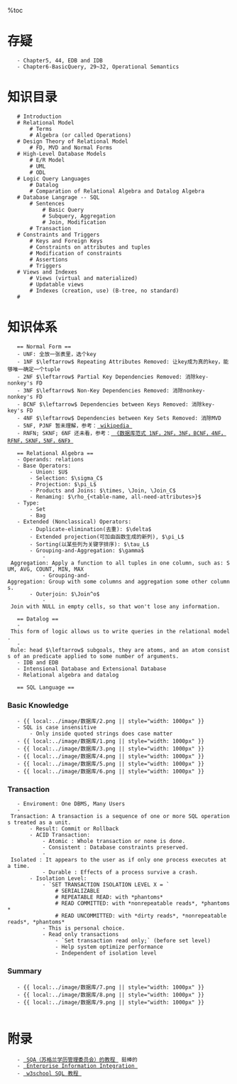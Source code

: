 %toc

= 存疑 =
    - Chapter5, 44, EDB and IDB
    - Chapter6-BasicQuery, 29~32, Operational Semantics

= 知识目录 =
    # Introduction
    # Relational Model
        # Terms
        # Algebra (or called Operations)
    # Design Theory of Relational Model
        # FD, MVD and Normal Forms
    # High-Level Database Models
        # E/R Model
        # UML
        # ODL
    # Logic Query Languages
        # Datalog
        # Comparation of Relational Algebra and Datalog Algebra
    # Database Langrage -- SQL
        # Sentences
            # Basic Query
            # Subquery, Aggregation
            # Join, Modification
        # Transaction
    # Constraints and Triggers
        # Keys and Foreign Keys
        # Constraints on attributes and tuples
        # Modification of constraints
        # Assertions
        # Triggers
    # Views and Indexes
        # Views (virtual and materialized)
        # Updatable views
        # Indexes (creation, use) (B-tree, no standard)
    # 

= 知识体系 =
    == Normal Form ==
    - UNF: 全放一张表里，选个key
    - 1NF $\leftarrow$ Repeating Attributes Removed: 让key成为真的key，能够唯一确定一个tuple
    - 2NF $\leftarrow$ Partial Key Dependencies Removed: 消除key-nonkey's FD
    - 3NF $\leftarrow$ Non-Key Dependencies Removed: 消除nonkey-nonkey's FD
    - BCNF $\leftarrow$ Dependencies between Keys Removed: 消除key-key's FD
    - 4NF $\leftarrow$ Dependencies between Key Sets Removed: 消除MVD
    - 5NF, PJNF 暂未理解，参考：[[ https://en.wikipedia.org/wiki/Fifth_normal_form | wikipedia ]]
    - RNFN; SKNF; 6NF 还未看，参考：[[ http://blog.csdn.net/air_ship/article/details/19508031 | 《数据库范式 1NF，2NF，3NF，BCNF，4NF，RFNF，SKNF，5NF，6NF》 ]]
    
    == Relational Algebra ==
    - Operands: relations
    - Base Operators:
        - Union: $U$
        - Selection: $\sigma_C$
        - Projection: $\pi_L$
        - Products and Joins: $\times, \Join, \Join_C$
        - Renaming: $\rho_{<table-name, all-need-attributes>}$
    - Type:
        - Set
        - Bag
    - Extended (Nonclassical) Operators:
        - Duplicate-elimination(去重): $\delta$
        - Extended projection(可加由函数生成的新列), $\pi_L$
        - Sorting(以某些列为关键字排序): $\tau_L$
        - Grouping-and-Aggregation: $\gamma$
            - Aggregation: Apply a function to all tuples in one column, such as: SUM, AVG, COUNT, MIN, MAX
            - Grouping-and-Aggregation: Group with some columns and aggregation some other columns.
        - Outerjoin: $\Join^o$
            - Join with NULL in empty cells, so that won't lose any information.
    
    == Datalog ==
    - This form of logic allows us to write queries in the relational model.
    - Rule: head $\leftarrow$ subgoals, they are atoms, and an atom consists of an predicate applied to some number of arguments.
    - IDB and EDB
    - Intensional Database and Extensional Database
    - Relational algebra and datalog

    == SQL Language ==
=== Basic Knowledge ===
    - {{ local:../image/数据库/2.png || style="width: 1000px" }}
    - SQL is case insensitive
        - Only inside quoted strings does case matter
    - {{ local:../image/数据库/1.png || style="width: 1000px" }}
    - {{ local:../image/数据库/3.png || style="width: 1000px" }}
    - {{ local:../image/数据库/4.png || style="width: 1000px" }}
    - {{ local:../image/数据库/5.png || style="width: 1000px" }}
    - {{ local:../image/数据库/6.png || style="width: 1000px" }}

=== Transaction ===
    - Enviroment: One DBMS, Many Users
    - Transaction: A transaction is a sequence of one or more SQL operations treated as a unit.
        - Result: Commit or Rollback
        - ACID Transaction:
            - Atomic : Whole transaction or none is done.
            - Consistent : Database constraints preserved.
            - Isolated : It appears to the user as if only one process executes at a time.
            - Durable : Effects of a process survive a crash.
        - Isolation Level:
            - `SET TRANSACTION ISOLATION LEVEL X = <following>`
                # SERIALIZABLE
                # REPEATABLE READ: with *phantoms*
                # READ COMMITTED: with *nonrepeatable reads*, *phantoms*
                # READ UNCOMMITTED: with *dirty reads*, *nonrepeatable reads*, *phantoms*
            - This is personal choice.
            - Read only transactions
                - `Set transaction read only;` (before set level)
                - Help system optimize performance
                - Independent of isolation level

=== Summary ===
    - {{ local:../image/数据库/7.png || style="width: 1000px" }}
    - {{ local:../image/数据库/8.png || style="width: 1000px" }}
    - {{ local:../image/数据库/9.png || style="width: 1000px" }}
    
= 附录 =
    - [[ http://www.sqa.org.uk/e-learning/SiteHomeCD/page_27.htm | SQA（苏格兰学历管理委员会）的教程 ]] 挺棒的
    - [[ http://www.compositesw.com/data-virtualization/enterprise-information-integration/ | Enterprise Information Integration ]]
    - [[ http://www.w3school.com.cn/sql/ | w3school SQL 教程 ]]
